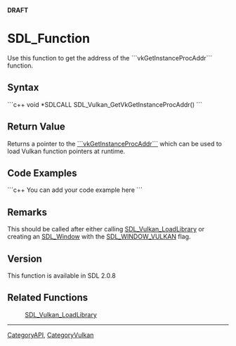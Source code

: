 <!-- pragma section-numbers off -->
<!-- pragma camelcase off -->
'''DRAFT'''

= SDL_Function =
Use this function to get the address of the ```vkGetInstanceProcAddr``` function.



== Syntax ==
```c++
void *SDLCALL SDL_Vulkan_GetVkGetInstanceProcAddr()
```

== Return Value ==
Returns a pointer to the [https://www.khronos.org/registry/vulkan/specs/1.1-extensions/man/html/vkGetInstanceProcAddr.html ```vkGetInstanceProcAddr```] which can be used to load Vulkan function pointers at runtime.

== Code Examples ==
```c++
You can add your code example here
```


== Remarks ==
This should be called after either calling [[SDL_Vulkan_LoadLibrary]] or creating an [[SDL_Window]] with the [[SDL_WINDOW_VULKAN]] flag.

<!-- #Leave this section as-is unless you have a remark to put in.  In that case, replace ''You can add useful comments here'' with your remark(s) following the Style Guide instructions.  Leave the rest of the markup alone and delete this comment. -->

== Version ==
This function is available in SDL 2.0.8

== Related Functions ==
:[[SDL_Vulkan_LoadLibrary]]

----
[[CategoryAPI]], [[CategoryVulkan]]

